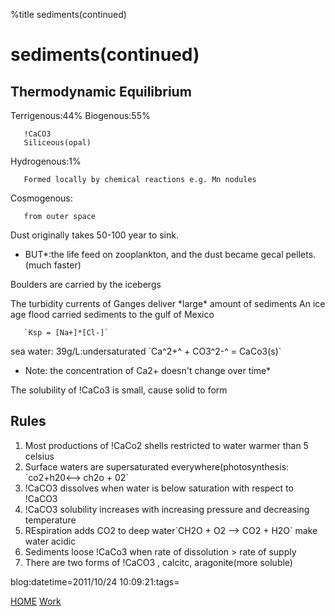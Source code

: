 %title sediments(continued)


=sediments(continued)=
==Thermodynamic Equilibrium==

Terrigenous:44%
Biogenous:55%
    !CaCO3
    Siliceous(opal)
Hydrogenous:1%
    Formed locally by chemical reactions e.g. Mn nodules
Cosmogenous:
    from outer space

Dust originally takes 50-100 year to sink.
*BUT*:the life feed on zooplankton, and the dust became gecal pellets.(much faster)

Boulders are carried by the icebergs

The turbidity currents of Ganges deliver *large* amount of sediments
An ice age flood carried sediments to the gulf of Mexico
    `Ksp = [Na+]*[Cl-]`
sea water: 39g/L:undersaturated
`Ca^2+^ + CO3^2-^ = CaCo3(s)`
*Note: the concentration of Ca2+ doesn't change over time*
The solubility of !CaCo3 is small, cause solid to form

==Rules==
# Most productions of !CaCo2 shells restricted to water warmer than 5 celsius
# Surface waters are supersaturated everywhere(photosynthesis: `co2+h20<--> ch2o + 02`
# !CaCO3 dissolves when water is below saturation with respect to !CaCO3
# !CaCO3 solubility increases with increasing pressure and decreasing temperature
# REspiration adds CO2 to deep water`CH2O + O2 --> CO2 + H2O` make water acidic
# Sediments loose !CaCo3 when rate of dissolution > rate of supply
# There are two forms of !CaCO3 , calcitc, aragonite(more soluble)

blog:datetime=2011/10/24 10:09:21:tags=

[[index|HOME]]   [[Work]]

